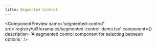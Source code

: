 ```yaml
---
title: Segmented Control
---
```



<ComponentPreview
  name='segmented-control'
  src='registry/ui3/examples/segmented-control-demo.tsx'
  component={<SegmentedControlDemo />}
  description='A segmented control component for selecting between options.'
/>
